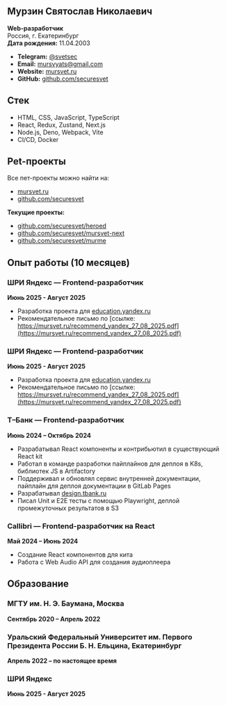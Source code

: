 ## Мурзин Святослав Николаевич

**Web-разработчик**\
Россия, г. Екатеринбург\
**Дата рождения:** 11.04.2003

- **Telegram:** [@svetsec](https://t.me/svetsec)
- **Email:** [mursvyats@gmail.com](mailto:mursvyats@gmail.com)
- **Website:** [mursvet.ru](https://mursvet.ru)
- **GitHub:** [github.com/securesvet](https://github.com/securesvet)

## Стек

- HTML, CSS, JavaScript, TypeScript
- React, Redux, Zustand, Next.js
- Node.js, Deno, Webpack, Vite
- CI/CD, Docker

## Pet-проекты

Все пет-проекты можно найти на:

- [mursvet.ru](https://www.mursvet.ru)
- [github.com/securesvet](https://www.github.com/securesvet)

**Текущие проекты:**

- [github.com/securesvet/heroed](https://github.com/securesvet/heroed)
- [github.com/securesvet/mursvet-next](https://github.com/securesvet/mursvet-next)
- [github.com/securesvet/murme](https://github.com/securesvet/murme)

## Опыт работы (10 месяцев)

### ШРИ Яндекс — Frontend-разработчик

**Июнь 2025 - Август 2025**

- Разработка проекта для [education.yandex.ru](https://education.yandex.ru)
- Рекомендательное письмо по [ссылке: https://mursvet.ru/recommend_yandex_27_08_2025.pdf](https://mursvet.ru/recommend_yandex_27_08_2025.pdf)

### ШРИ Яндекс — Frontend-разработчик

**Июнь 2025 - Август 2025**

- Разработка проекта для [education.yandex.ru](https://education.yandex.ru)
- Рекомендательное письмо по [ссылке: https://mursvet.ru/recommend_yandex_27_08_2025.pdf](https://mursvet.ru/recommend_yandex_27_08_2025.pdf)

### Т–Банк — Frontend-разработчик

**Июнь 2024 – Октябрь 2024**

- Разрабатывал React компоненты и контрибьютил в существующий React kit
- Работал в команде разработки пайплайнов для деплоя в K8s, библиотек JS в
  Artifactory
- Поддерживал и обновлял сервис внутренней документации, пайплайн для деплоя
  документации в GitLab Pages
- Разрабатывал [design.tbank.ru](https://design.tbank.ru)
- Писал Unit и E2E тесты с помощью Playwright, деплой промежуточных результатов
  в S3

### Callibri — Frontend-разработчик на React

**Май 2024 – Июнь 2024**

- Создание React компонентов для кита
- Работа с Web Audio API для создания аудиоплеера

## Образование

### МГТУ им. Н. Э. Баумана, Москва

**Сентябрь 2020 – Апрель 2022**

### Уральский Федеральный Университет им. Первого Президента России Б. Н. Ельцина, Екатеринбург

**Апрель 2022 – по настоящее время**

### ШРИ Яндекс

**Июнь 2025 - Август 2025**
